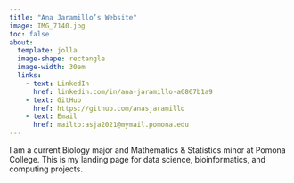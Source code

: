 ```yaml
---
title: "Ana Jaramillo’s Website"
image: IMG_7140.jpg
toc: false
about:
  template: jolla
  image-shape: rectangle
  image-width: 30em
  links: 
    - text: LinkedIn
      href: linkedin.com/in/ana-jaramillo-a6867b1a9
    - text: GitHub
      href: https://github.com/anasjaramillo
    - text: Email
      href: mailto:asja2021@mymail.pomona.edu
---
```


I am a current Biology major and Mathematics & Statistics minor at Pomona College. This is my landing page for data science, bioinformatics, and computing projects.

```r

```
